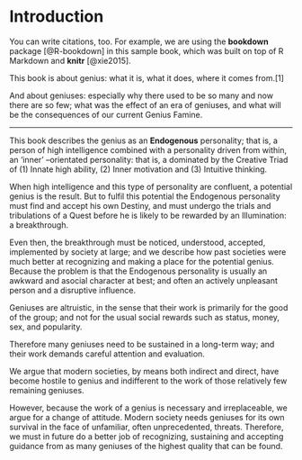 # Introduction {.unnumbered}

You can write citations, too. For example, we are using the **bookdown** package [@R-bookdown] in this sample book, which was built on top of R Markdown and **knitr** [@xie2015].

This book is about genius: what it is, what it does, where it comes from.[1]

And about geniuses: especially why there used to be so many and now there are so few; what was the effect of an era of geniuses, and what will be the consequences of our current Genius Famine.

******

This book describes the genius as an **Endogenous** personality; that is, a person of high intelligence combined with a personality driven from within, an ‘inner’ –orientated personality: that is, a dominated by the Creative Triad of (1) Innate high ability, (2) Inner motivation and (3) Intuitive thinking.

When high intelligence and this type of personality are confluent, a potential genius is the result. But to fulfil this potential the Endogenous personality must find and accept his own Destiny, and must undergo the trials and tribulations of a Quest before he is likely to be rewarded by an Illumination: a breakthrough.

Even then, the breakthrough must be noticed, understood, accepted, implemented by society at large; and we describe how past societies were much better at recognizing and making a place for the potential genius. Because the problem is that the Endogenous personality is usually an awkward and asocial character at best; and often an actively unpleasant person and a disruptive influence.

Geniuses are altruistic, in the sense that their work is primarily for the good of the group; and not for the usual social rewards such as status, money, sex, and popularity.

Therefore many geniuses need to be sustained in a long-term way; and their work demands careful attention and evaluation.

We argue that modern societies, by means both indirect and direct, have become hostile to genius and indifferent to the work of those relatively few remaining geniuses.

However, because the work of a genius is necessary and irreplaceable, we argue for a change of attitude. Modern society needs geniuses for its own survival in the face of unfamiliar, often unprecedented, threats. Therefore, we must in future do a better job of recognizing, sustaining and accepting guidance from as many geniuses of the highest quality that can be found.
